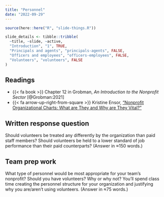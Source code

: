 ```yaml
---
title: "Personnel"
date: "2022-09-29"
---
```


```r
source(here::here("R", "slide-things.R"))

slide_details <- tibble::tribble(
  ~title, ~slide, ~active,
  "Introduction", "1", TRUE,
  "Principals and agents", "principals-agents", FALSE,
  "Officers and employees", "officers-employees", FALSE,
  "Volunteers", "volunteers", FALSE
)
```

## Readings

- {{< fa book >}} Chapter 12 in Grobman, *An Introduction to the Nonprofit Sector* [@Grobman:2021]
- {{< fa arrow-up-right-from-square >}} Kristine Ensor, ["Nonprofit Organizational Charts: What are They and Why are They Vital?"](https://donorbox.org/nonprofit-blog/nonprofit-org-chart/)


## Written response question

Should volunteers be treated any differently by the organization than paid staff members? Should volunteers be held to a lower standard of job performance than their paid counterparts? (Answer in ≈150 words.)


## Team prep work

What type of personnel would be most appropriate for your team's nonprofit? Should you have volunteers? Why or why not? You'll spend class time creating the personnel structure for your organization and justifying why you are/aren't using volunteers. (Answer in ≈75 words.)

